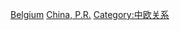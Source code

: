 [[Category:中华人民共和国与欧洲国家关系|Belgium]]
[[Category:比利時雙邊關係|China, P.R.]]
[[Category:中欧关系|Category:中欧关系]]